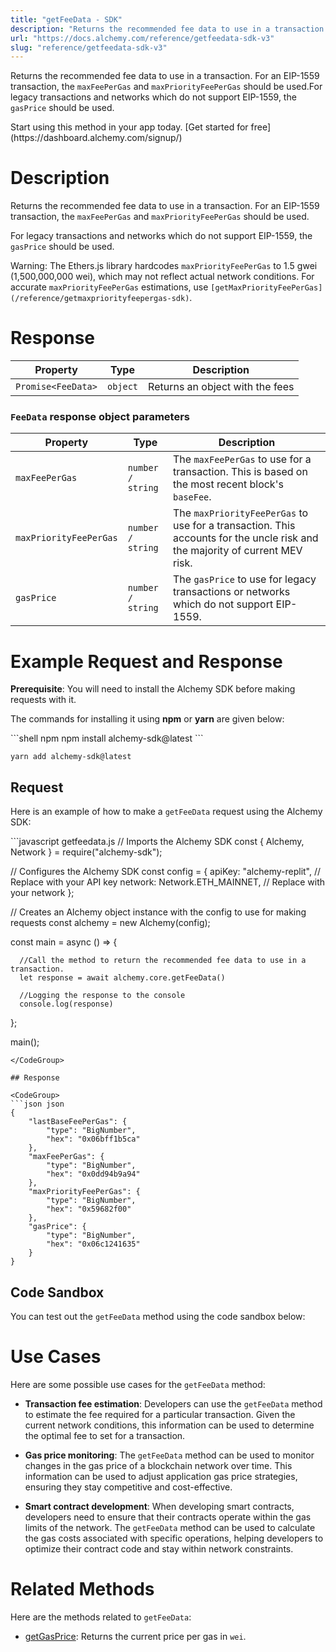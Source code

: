 ```yaml
---
title: "getFeeData - SDK"
description: "Returns the recommended fee data to use in a transaction. For an EIP-1559 transaction, the maxFeePerGas and maxPriorityFeePerGas should be used.For legacy transactions and networks which do not support EIP-1559, the gasPrice should be used."
url: "https://docs.alchemy.com/reference/getfeedata-sdk-v3"
slug: "reference/getfeedata-sdk-v3"
---
```


Returns the recommended fee data to use in a transaction. For an EIP-1559 transaction, the `maxFeePerGas` and `maxPriorityFeePerGas` should be used.For legacy transactions and networks which do not support EIP-1559, the `gasPrice` should be used.

<Tip title="Don’t have an API key?" icon="star">
  Start using this method in your app today. [Get started for free](https://dashboard.alchemy.com/signup/)
</Tip>

# Description

Returns the recommended fee data to use in a transaction. For an EIP-1559 transaction, the `maxFeePerGas` and `maxPriorityFeePerGas` should be used.

For legacy transactions and networks which do not support EIP-1559, the `gasPrice` should be used.

<Warning>Warning: The Ethers.js library hardcodes `maxPriorityFeePerGas` to 1.5 gwei (1,500,000,000 wei), which may not reflect actual network conditions. For accurate `maxPriorityFeePerGas` estimations, use `[getMaxPriorityFeePerGas](/reference/getmaxpriorityfeepergas-sdk)`.</Warning>

# Response

| Property           | Type     | Description                     |
| ------------------ | -------- | ------------------------------- |
| `Promise<FeeData>` | `object` | Returns an object with the fees |

### `FeeData` response object parameters

| Property               | Type              | Description                                                                                                                 |
| ---------------------- | ----------------- | --------------------------------------------------------------------------------------------------------------------------- |
| `maxFeePerGas`         | `number / string` | The `maxFeePerGas` to use for a transaction. This is based on the most recent block's `baseFee`.                            |
| `maxPriorityFeePerGas` | `number / string` | The `maxPriorityFeePerGas` to use for a transaction. This accounts for the uncle risk and the majority of current MEV risk. |
| `gasPrice`             | `number / string` | The `gasPrice` to use for legacy transactions or networks which do not support EIP-1559.                                    |

# Example Request and Response

**Prerequisite**: You will need to install the Alchemy SDK before making requests with it.

The commands for installing it using **npm** or **yarn** are given below:

<CodeGroup>
  ```shell npm
  npm install alchemy-sdk@latest
  ```

  ```shell yarn
  yarn add alchemy-sdk@latest
  ```
</CodeGroup>

## Request

Here is an example of how to make a `getFeeData` request using the Alchemy SDK:

<CodeGroup>
  ```javascript getfeedata.js
  // Imports the Alchemy SDK
  const { Alchemy, Network } = require("alchemy-sdk");

  // Configures the Alchemy SDK
  const config = {
      apiKey: "alchemy-replit", // Replace with your API key
      network: Network.ETH_MAINNET, // Replace with your network
  };

  // Creates an Alchemy object instance with the config to use for making requests
  const alchemy = new Alchemy(config);

  const main = async () => {

      //Call the method to return the recommended fee data to use in a transaction.
      let response = await alchemy.core.getFeeData()

      //Logging the response to the console
      console.log(response)
  };

  main();
  ```
</CodeGroup>

## Response

<CodeGroup>
  ```json json
  {
      "lastBaseFeePerGas": {
          "type": "BigNumber",
          "hex": "0x06bff1b5ca"
      },
      "maxFeePerGas": {
          "type": "BigNumber",
          "hex": "0x0dd94b9a94"
      },
      "maxPriorityFeePerGas": {
          "type": "BigNumber",
          "hex": "0x59682f00"
      },
      "gasPrice": {
          "type": "BigNumber",
          "hex": "0x06c1241635"
      }
  }
  ```
</CodeGroup>

## Code Sandbox

You can test out the `getFeeData` method using the code sandbox below:

# Use Cases

Here are some possible use cases for the `getFeeData` method:

* **Transaction fee estimation**: Developers can use the `getFeeData` method to estimate the fee required for a particular transaction. Given the current network conditions, this information can be used to determine the optimal fee to set for a transaction.

* **Gas price monitoring**: The `getFeeData` method can be used to monitor changes in the gas price of a blockchain network over time. This information can be used to adjust application gas price strategies, ensuring they stay competitive and cost-effective.

* **Smart contract development**: When developing smart contracts, developers need to ensure that their contracts operate within the gas limits of the network. The `getFeeData` method can be used to calculate the gas costs associated with specific operations, helping developers to optimize their contract code and stay within network constraints.

# Related Methods

Here are the methods related to `getFeeData`:

* [getGasPrice](/reference/getgasprice-sdk): Returns the current price per gas in `wei`.
